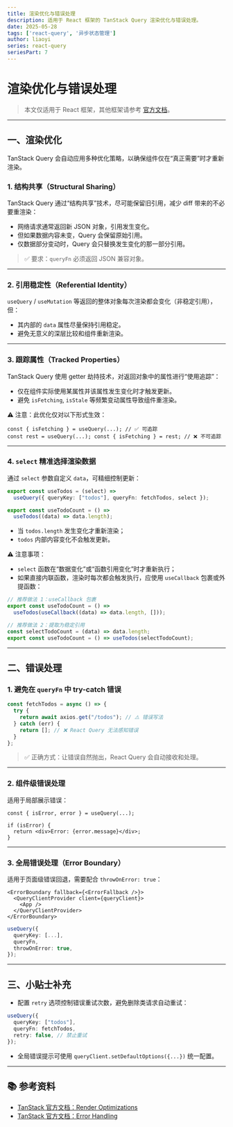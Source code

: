 ```yaml
---
title: 渲染优化与错误处理
description: 适用于 React 框架的 TanStack Query 渲染优化与错误处理。
date: 2025-05-28
tags: ['react-query', '异步状态管理']
author: liaoyi
series: react-query
seriesPart: 7
---
```


# 渲染优化与错误处理

> 本文仅适用于 React 框架，其他框架请参考 [官方文档](https://tanstack.com/query/v5/docs/framework/react/guides/render-optimizations)。

---

## 一、渲染优化

TanStack Query 会自动应用多种优化策略，以确保组件仅在“真正需要”时才重新渲染。

### 1. 结构共享（Structural Sharing）

TanStack Query 通过“结构共享”技术，尽可能保留旧引用，减少 diff 带来的不必要重渲染：

- 网络请求通常返回新 JSON 对象，引用发生变化。
- 但如果数据内容未变，Query 会保留原始引用。
- 仅数据部分变动时，Query 会只替换发生变化的那一部分引用。

> ✅ 要求：`queryFn` 必须返回 JSON 兼容对象。

---

### 2. 引用稳定性（Referential Identity）

`useQuery` / `useMutation` 等返回的整体对象每次渲染都会变化（非稳定引用），但：

- 其内部的 `data` 属性尽量保持引用稳定。
- 避免无意义的深层比较和组件重新渲染。

---

### 3. 跟踪属性（Tracked Properties）

TanStack Query 使用 getter 劫持技术，对返回对象中的属性进行“使用追踪”：

- 仅在组件实际使用某属性并该属性发生变化时才触发更新。
- 避免 `isFetching`, `isStale` 等频繁变动属性导致组件重渲染。

⚠️ 注意：此优化仅对以下形式生效：

```tsx
const { isFetching } = useQuery(...); // ✅ 可追踪
const rest = useQuery(...); const { isFetching } = rest; // ❌ 不可追踪
```

---

### 4. `select` 精准选择渲染数据

通过 `select` 参数自定义 `data`，可精细控制更新：

```ts
export const useTodos = (select) =>
  useQuery({ queryKey: ["todos"], queryFn: fetchTodos, select });

export const useTodoCount = () =>
  useTodos((data) => data.length);
```

- 当 `todos.length` 发生变化才重新渲染；
- `todos` 内部内容变化不会触发更新。

⚠️ 注意事项：

- `select` 函数在“数据变化”或“函数引用变化”时才重新执行；
- 如果直接内联函数，渲染时每次都会触发执行，应使用 `useCallback` 包裹或外提函数：

```ts
// 推荐做法 1：useCallback 包裹
export const useTodoCount = () =>
  useTodos(useCallback((data) => data.length, []));

// 推荐做法 2：提取为稳定引用
const selectTodoCount = (data) => data.length;
export const useTodoCount = () => useTodos(selectTodoCount);
```

---

## 二、错误处理

### 1. 避免在 `queryFn` 中 try-catch 错误

```ts
const fetchTodos = async () => {
  try {
    return await axios.get("/todos"); // ⚠️ 错误写法
  } catch (err) {
    return []; // ❌ React Query 无法感知错误
  }
};
```

> ✅ 正确方式：让错误自然抛出，React Query 会自动接收和处理。

---

### 2. 组件级错误处理

适用于局部展示错误：

```tsx
const { isError, error } = useQuery(...);

if (isError) {
  return <div>Error: {error.message}</div>;
}
```

---

### 3. 全局错误处理（Error Boundary）

适用于页面级错误回退，需要配合 `throwOnError: true`：

```tsx
<ErrorBoundary fallback={<ErrorFallback />}>
  <QueryClientProvider client={queryClient}>
    <App />
  </QueryClientProvider>
</ErrorBoundary>
```

```ts
useQuery({
  queryKey: [...],
  queryFn,
  throwOnError: true,
});
```

---

## 三、小贴士补充

- 配置 `retry` 选项控制错误重试次数，避免删除类请求自动重试：

```ts
useQuery({
  queryKey: ["todos"],
  queryFn: fetchTodos,
  retry: false, // 禁止重试
});
```

- 全局错误提示可使用 `queryClient.setDefaultOptions({...})` 统一配置。

---

## 📚 参考资料

- [TanStack 官方文档：Render Optimizations](https://tanstack.com/query/v5/docs/framework/react/guides/render-optimizations)
- [TanStack 官方文档：Error Handling](https://tanstack.com/query/v5/docs/framework/react/guides/errors)
